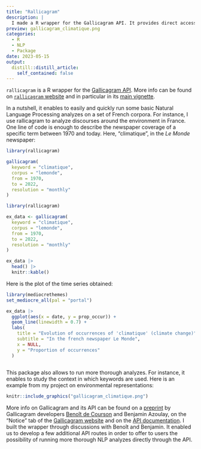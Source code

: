 ```yaml
---
title: "Rallicagram"
description: |
  I made a R wrapper for the Gallicagram API. It provides direct access to a set of French corpora and enables to easily run NLP analyses on these corpora.
preview: gallicagram_climatique.png
categories:
  - R
  - NLP
  - Package
date: 2023-05-15
output:
  distill::distill_article:
    self_contained: false
---
```


`rallicagram` is a R wrapper for the [Gallicagram API](https://regicid.github.io/api). More info can be found on [`rallicagram` website](https://vincentbagilet.github.io/rallicagram/index.html) and in particular in its [main vignette](https://vincentbagilet.github.io/rallicagram/articles/rallicagram.html).

In a nutshell, it enables to easily and quickly run some basic Natural Language Processing analyzes on a set of French corpora.
For instance, I use rallicagram to analyze discourses around the environment in France. One line of code is enough to describe the newspaper coverage of a specific term between 1970 and today. Here, "climatique", in the *Le Monde* newspaper:

```r
library(rallicagram)

gallicagram(
  keyword = "climatique", 
  corpus = "lemonde", 
  from = 1970, 
  to = 2022,
  resolution = "monthly"
) 
```

```r
library(rallicagram)

ex_data <- gallicagram(
  keyword = "climatique", 
  corpus = "lemonde", 
  from = 1970, 
  to = 2022,
  resolution = "monthly"
)

ex_data |> 
  head() |> 
  knitr::kable()
```

Here is the plot of the time series obtained:

```r
library(mediocrethemes)
set_mediocre_all(pal = "portal")

ex_data |> 
  ggplot(aes(x = date, y = prop_occur)) + 
  geom_line(linewidth = 0.7) +
  labs(
    title = "Evolution of occurrences of 'climatique' (climate change)",
    subtitle = "In the french newspaper Le Monde",
    x = NULL,
    y = "Proportion of occurrences"
  )
  
```

This package also allows to run more thorough analyzes. For instance, it enables to study the context in which keywords are used. Here is an example from my project on environmental representations: 

```r
knitr::include_graphics("gallicagram_climatique.png")
```

More info on Gallicagram and its API can be found on a [preprint](https://osf.io/preprints/socarxiv/84bf3/) by Gallicagram developers [Benoît de Courson](https://regicid.github.io/) and Benjamin Azoulay, on the "Notice" tab of the [Gallicagram website](https://shiny.ens-paris-saclay.fr/app/gallicagram) and on the [API documentation](https://regicid.github.io/api). I built the wrapper through discussions with Benoît and Benjamin. It enabled us to develop a few additional API routes in order to offer to users the possibility of running more thorough NLP analyzes directly through the API.



